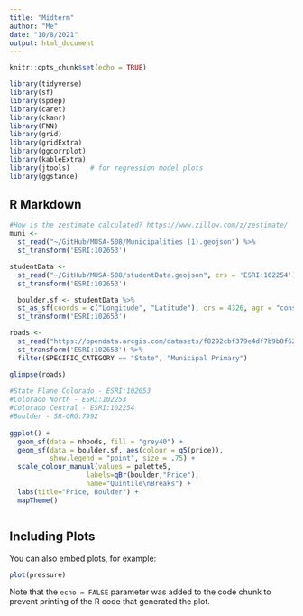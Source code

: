 ```yaml
---
title: "Midterm"
author: "Me"
date: "10/8/2021"
output: html_document
---
```


```r
knitr::opts_chunk$set(echo = TRUE)

library(tidyverse)
library(sf)
library(spdep)
library(caret)
library(ckanr)
library(FNN)
library(grid)
library(gridExtra)
library(ggcorrplot)
library(kableExtra)
library(jtools)     # for regression model plots
library(ggstance) 
```

## R Markdown


```r
#How is the zestimate calculated? https://www.zillow.com/z/zestimate/
muni <- 
  st_read("~/GitHub/MUSA-508/Municipalities (1).geojson") %>%
  st_transform('ESRI:102653')

studentData <- 
  st_read("~/GitHub/MUSA-508/studentData.geojson", crs = 'ESRI:102254') %>%
  st_transform('ESRI:102653')

  boulder.sf <- studentData %>%
  st_as_sf(coords = c("Longitude", "Latitude"), crs = 4326, agr = "constant") %>%
  st_transform('ESRI:102653')

roads <-
  st_read("https://opendata.arcgis.com/datasets/f8292cbf379e4df7b9b8f62e21120ea7_0.geojson") %>%
  st_transform('ESRI:102653') %>%
  filter(SPECIFIC_CATEGORY == "State", "Municipal Primary")

glimpse(roads)
  
#State Plane Colorado - ESRI:102653
#Colorado North - ESRI:102253
#Colorado Central - ESRI:102254
#Boulder - SR-ORG:7992  
  
ggplot() +
  geom_sf(data = nhoods, fill = "grey40") +
  geom_sf(data = boulder.sf, aes(colour = q5(price)), 
          show.legend = "point", size = .75) +
  scale_colour_manual(values = palette5,
                   labels=qBr(boulder,"Price"),
                   name="Quintile\nBreaks") +
  labs(title="Price, Boulder") +
  mapTheme()



```

## Including Plots

You can also embed plots, for example:

```r
plot(pressure)
```

Note that the `echo = FALSE` parameter was added to the code chunk to prevent printing of the R code that generated the plot.
